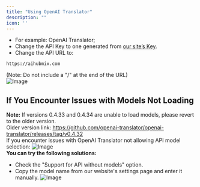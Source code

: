 ```yaml
---
title: "Using OpenAI Translator"
description: ""
icon: ''
---
```


- For example: OpenAI Translator;  
- Change the API Key to one generated from [our site’s Key](https://aihubmix.com/token).  
- Change the API URL to:
```
https://aihubmix.com
```
(Note: Do not include a "/" at the end of the URL)  
![Image](../../public/cn/image1.png) 

## If You Encounter Issues with Models Not Loading
**Note:**
If versions 0.4.33 and 0.4.34 are unable to load models, please revert to the older version.  
Older version link: https://github.com/openai-translator/openai-translator/releases/tag/v0.4.32  
If you encounter issues with OpenAI Translator not allowing API model selection:
![Image](../../public/cn/ot1.png)  
**You can try the following solutions:**
- Check the "Support for API without models" option.
- Copy the model name from our website's settings page and enter it manually.
![Image](../../public/cn/ot2.png)
